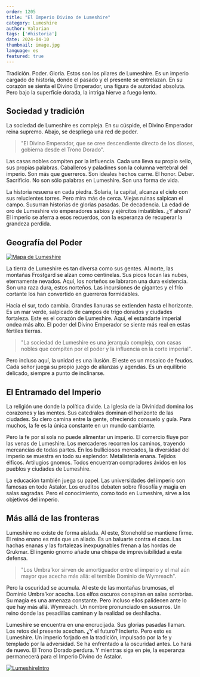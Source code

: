 ```yaml
---
order: 1205
title: "El Imperio Divino de Lumeshire"
category: Lumeshire
author: Valarian
tags: ['#historia']
date: 2024-04-10
thumbnail: image.jpg
language: es
featured: true
---
```


Tradición. Poder. Gloria. Estos son los pilares de Lumeshire. Es un imperio cargado de historia, donde el pasado y el presente se entrelazan. En su corazón se sienta el Divino Emperador, una figura de autoridad absoluta. Pero bajo la superficie dorada, la intriga hierve a fuego lento.

## Sociedad y tradición

La sociedad de Lumeshire es compleja. En su cúspide, el Divino Emperador reina supremo. Abajo, se despliega una red de poder.

> "El Divino Emperador, que se cree descendiente directo de los dioses, gobierna desde el Trono Dorado".

Las casas nobles compiten por la influencia. Cada una lleva su propio sello, sus propias palabras. Caballeros y paladines son la columna vertebral del imperio. Son más que guerreros. Son ideales hechos carne. El honor. Deber. Sacrificio. No son sólo palabras en Lumeshire. Son una forma de vida.

La historia resuena en cada piedra. Solaria, la capital, alcanza el cielo con sus relucientes torres. Pero mira más de cerca. Viejas ruinas salpican el campo. Susurran historias de glorias pasadas. De decadencia. La edad de oro de Lumeshire vio emperadores sabios y ejércitos imbatibles. ¿Y ahora? El imperio se aferra a esos recuerdos, con la esperanza de recuperar la grandeza perdida.

## Geografía del Poder

[![Mapa de Lumeshire](https://i.imgur.com/hZSjjVU.png)](https://i.imgur.com/hZSjjVU.png)

La tierra de Lumeshire es tan diversa como sus gentes. Al norte, las montañas Frostgard se alzan como centinelas. Sus picos tocan las nubes, eternamente nevados. Aquí, los norteños se labraron una dura existencia. Son una raza dura, estos norteños. Las incursiones de gigantes y el frío cortante los han convertido en guerreros formidables.

Hacia el sur, todo cambia. Grandes llanuras se extienden hasta el horizonte. Es un mar verde, salpicado de campos de trigo dorados y ciudades fortaleza. Este es el corazón de Lumeshire. Aquí, el estandarte imperial ondea más alto. El poder del Divino Emperador se siente más real en estas fértiles tierras.

> "La sociedad de Lumeshire es una jerarquía compleja, con casas nobles que compiten por el poder y la influencia en la corte imperial".

Pero incluso aquí, la unidad es una ilusión. El este es un mosaico de feudos. Cada señor juega su propio juego de alianzas y agendas. Es un equilibrio delicado, siempre a punto de inclinarse.

## El Entramado del Imperio

La religión une donde la política divide. La Iglesia de la Divinidad domina los corazones y las mentes. Sus catedrales dominan el horizonte de las ciudades. Su clero camina entre la gente, ofreciendo consuelo y guía. Para muchos, la fe es la única constante en un mundo cambiante.

Pero la fe por sí sola no puede alimentar un imperio. El comercio fluye por las venas de Lumeshire. Los mercaderes recorren los caminos, trayendo mercancías de todas partes. En los bulliciosos mercados, la diversidad del imperio se muestra en todo su esplendor. Metalistería enana. Tejidos élficos. Artilugios gnomos. Todos encuentran compradores ávidos en los pueblos y ciudades de Lumeshire.

La educación también juega su papel. Las universidades del imperio son famosas en todo Astalor. Los eruditos debaten sobre filosofía y magia en salas sagradas. Pero el conocimiento, como todo en Lumeshire, sirve a los objetivos del imperio.

## Más allá de las fronteras

Lumeshire no existe de forma aislada. Al este, Stonehold se mantiene firme. El reino enano es más que un aliado. Es un baluarte contra el caos. Las hachas enanas y las fortalezas inexpugnables frenan a las hordas de Grukmar. El ingenio gnomo añade una chispa de imprevisibilidad a esta defensa.

> "Los Umbra'kor sirven de amortiguador entre el imperio y el mal aún mayor que acecha más allá: el temible Dominio de Wymreach".

Pero la oscuridad se acumula. Al este de las montañas brumosas, el Dominio Umbra'kor acecha. Los elfos oscuros conspiran en salas sombrías. Su magia es una amenaza constante. Pero incluso ellos palidecen ante lo que hay más allá. Wymreach. Un nombre pronunciado en susurros. Un reino donde las pesadillas caminan y la realidad se deshilacha.

Lumeshire se encuentra en una encrucijada. Sus glorias pasadas llaman. Los retos del presente acechan. ¿Y el futuro? Incierto. Pero esto es Lumeshire. Un imperio forjado en la tradición, impulsado por la fe y templado por la adversidad. Se ha enfrentado a la oscuridad antes. Lo hará de nuevo. El Trono Dorado perdura. Y mientras siga en pie, la esperanza permanecerá para el Imperio Divino de Astalor.

[![LumeshireIntro](https://i.imgur.com/RNjhnOi.png)](https://i.imgur.com/RNjhnOi.png)

